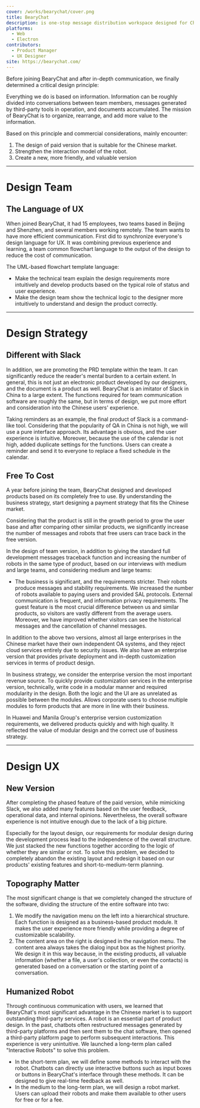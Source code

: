 ```yaml
---
cover: /works/bearychat/cover.png
title: BearyChat
description: is one-stop message distribution workspace designed for Chinese teams.
platforms:
  - Web
  - Electron
contributors:
  - Product Manager
  - UX Designer
site: https://bearychat.com/
---
```


Before joining BearyChat and after in-depth communication, we finally determined a critical design principle:

Everything we do is based on information. Information can be roughly divided into conversations between team members, messages generated by third-party tools in operation, and documents accumulated. The mission of BearyChat is to organize, rearrange, and add more value to the information.

Based on this principle and commercial considerations, mainly encounter:

1. The design of paid version that is suitable for the Chinese market.
2. Strengthen the interaction model of the robot.
3. Create a new, more friendly, and valuable version

---

# Design Team

## ‍The Language of UX

<WorkImage
  src="/works/bearychat/figure-1.png"
  width="528"
  height="996"
  alt="Flowchart template we use."
  position="underH2"
/>

When joined BearyChat, it had 15 employees, two teams based in Beijing and Shenzhen, and several members working remotely. The team wants to have more efficient communication. First did to synchronize everyone's design language for UX. It was combining previous experience and learning, a team common flowchart language to the output of the design to reduce the cost of communication.

The UML-based flowchart template language:

- Make the technical team explain the design requirements more intuitively and develop products based on the typical role of status and user experience.
- Make the design team show the technical logic to the designer more intuitively to understand and design the product correctly.

---

# Design Strategy

## Different with Slack

In addition, we are promoting the PRD template within the team. It can significantly reduce the reader's mental burden to a certain extent. In general, this is not just an electronic product developed by our designers, and the document is a product as well. BearyChat is an imitator of Slack in China to a large extent. The functions required for team communication software are roughly the same, but in terms of design, we put more effort and consideration into the Chinese users' experience.

Taking reminders as an example, the final product of Slack is a command-like tool. Considering that the popularity of QA in China is not high, we will use a pure interface approach. Its advantage is obvious, and the user experience is intuitive. Moreover, because the use of the calendar is not high, added duplicate settings for the functions. Users can create a reminder and send it to everyone to replace a fixed schedule in the calendar.

<WorkImage
  src="/works/bearychat/figure-2.png"
  width="980"
  height="533"
  alt="BearyChat provides a user interface for users to create reminders."
  position="fullScreen"
/>

## Free To Cost

A year before joining the team, BearyChat designed and developed products based on its completely free to use. By understanding the business strategy, start designing a payment strategy that fits the Chinese market.

Considering that the product is still in the growth period to grow the user base and after comparing other similar products, we significantly increase the number of messages and robots that free users can trace back in the free version.

In the design of team version, in addition to giving the standard full development messages traceback function and increasing the number of robots in the same type of product, based on our interviews with medium and large teams, and considering medium and large teams:

- The business is significant, and the requirements stricter. Their robots produce messages and stability requirements. We increased the number of robots available to paying users and provided SAL protocols.
  External communication is frequent, and information privacy requirements. The guest feature is the most crucial difference between us and similar products, so visitors are vastly different from the average users. Moreover, we have improved whether visitors can see the historical messages and the cancellation of channel messages.

In addition to the above two versions, almost all large enterprises in the Chinese market have their own independent OA systems, and they reject cloud services entirely due to security issues. We also have an enterprise version that provides private deployment and in-depth customization services in terms of product design.

In business strategy, we consider the enterprise version the most important revenue source. To quickly provide customization services in the enterprise version, technically, write code in a modular manner and required modularity in the design. Both the logic and the UI are as unrelated as possible between the modules. Allows corporate users to choose multiple modules to form products that are more in line with their business.

In Huawei and Manila Group's enterprise version customization requirements, we delivered products quickly and with high quality. It reflected the value of modular design and the correct use of business strategy.

<WorkImage
  src="/works/bearychat/figure-3.png"
  width="980"
  height="2163"
  alt="Screenshot of BearyChat's price presentation page."
  position="fullScreen"
/>

---

# Design UX

## New Version

After completing the phased feature of the paid version, while mimicking Slack, we also added many features based on the user feedback, operational data, and internal opinions. Nevertheless, the overall software experience is not intuitive enough due to the lack of a big picture.

<WorkImage
  src="/works/bearychat/figure-4.png"
  width="980"
  height="532"
  alt="Screenshot of old BearyChat version."
  position="fullScreen"
/>

Especially for the layout design, our requirements for modular design during the development process lead to the independence of the overall structure. We just stacked the new functions together according to the logic of whether they are similar or not. To solve this problem, we decided to completely abandon the existing layout and redesign it based on our products' existing features and short-to-medium-term planning.

## Topography Matter

The most significant change is that we completely changed the structure of the software, dividing the structure of the entire software into two:

1. We modify the navigation menu on the left into a hierarchical structure. Each function is designed as a business-based product module. It makes the user experience more friendly while providing a degree of customizable scalability.
2. The content area on the right is designed in the navigation menu. The content area always takes the dialog input box as the highest priority. We design it in this way because, in the existing products, all valuable information (whether a file, a user's collection, or even the contacts) is generated based on a conversation or the starting point of a conversation.

<Topography />

## Humanized Robot

Through continuous communication with users, we learned that BearyChat's most significant advantage in the Chinese market is to support outstanding third-party services. A robot is an essential part of product design. In the past, chatbots often restructured messages generated by third-party platforms and then sent them to the chat software, then opened a third-party platform page to perform subsequent interactions. This experience is very unintuitive. We launched a long-term plan called "Interactive Robots" to solve this problem.

- In the short-term plan, we will define some methods to interact with the robot. Chatbots can directly use interactive buttons such as input boxes or buttons in BearyChat's interface through these methods. It can be designed to give real-time feedback as well.
- In the medium to the long-term plan, we will design a robot market. Users can upload their robots and make them available to other users for free or for a fee.

